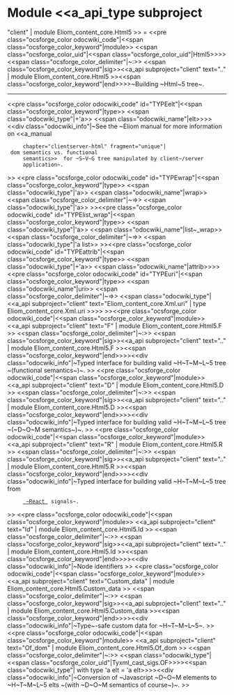 =Module <<a_api_type subproject="client" | module Eliom_content_core.Html5 >> =
<<pre class="ocsforge_color odocwiki_code"|<<span class="ocsforge_color_keyword"|module>> <<span class="ocsforge_color_uid"|<<span class="ocsforge_color_uid"|Html5>>>> <<span class="ocsforge_color_delimiter"|~:>> <<span class="ocsforge_color_keyword"|sig>><<a_api subproject="client" text=".." | module Eliom_content_core.Html5 >><<span class="ocsforge_color_keyword"|end>>>>~Building ~Html~5 tree~.

----
<<pre class="ocsforge_color odocwiki_code" id="TYPEelt"|<<span class="ocsforge_color_keyword"|type>> <<span class="odocwiki_type"|+'a>> <<span class="odocwiki_name"|elt>>>><<div class="odocwiki_info"|~See the ~Eliom manual for more information on <<a_manual
      chapter="clientserver-html" fragment="unique"| dom semantics vs. functional
      semantics>>  for ~S~V~G tree manipulated by client~/server
      application~.
>>
<<pre class="ocsforge_color odocwiki_code" id="TYPEwrap"|<<span class="ocsforge_color_keyword"|type>> <<span class="odocwiki_type"|'a>> <<span class="odocwiki_name"|wrap>> <<span class="ocsforge_color_delimiter"|~=>> <<span class="odocwiki_type"|'a>> >><<pre class="ocsforge_color odocwiki_code" id="TYPElist_wrap"|<<span class="ocsforge_color_keyword"|type>> <<span class="odocwiki_type"|'a>> <<span class="odocwiki_name"|list~_wrap>> <<span class="ocsforge_color_delimiter"|~=>> <<span class="odocwiki_type"|'a list>> >><<pre class="ocsforge_color odocwiki_code" id="TYPEattrib"|<<span class="ocsforge_color_keyword"|type>> <<span class="odocwiki_type"|+'a>> <<span class="odocwiki_name"|attrib>>>><<pre class="ocsforge_color odocwiki_code" id="TYPEuri"|<<span class="ocsforge_color_keyword"|type>> <<span class="odocwiki_name"|uri>> <<span class="ocsforge_color_delimiter"|~=>> <<span class="odocwiki_type"|<<a_api subproject="client" text="Eliom_content_core.Xml.uri" | type Eliom_content_core.Xml.uri >>>> >><<pre class="ocsforge_color odocwiki_code"|<<span class="ocsforge_color_keyword"|module>> <<a_api subproject="client" text="F" | module Eliom_content_core.Html5.F >> <<span class="ocsforge_color_delimiter"|~:>> <<span class="ocsforge_color_keyword"|sig>><<a_api subproject="client" text=".." | module Eliom_content_core.Html5.F >><<span class="ocsforge_color_keyword"|end>>>><<div class="odocwiki_info"|~Typed interface for building valid ~H~T~M~L~5 tree ~(functional semantics~)~.
>>
<<pre class="ocsforge_color odocwiki_code"|<<span class="ocsforge_color_keyword"|module>> <<a_api subproject="client" text="D" | module Eliom_content_core.Html5.D >> <<span class="ocsforge_color_delimiter"|~:>> <<span class="ocsforge_color_keyword"|sig>><<a_api subproject="client" text=".." | module Eliom_content_core.Html5.D >><<span class="ocsforge_color_keyword"|end>>>><<div class="odocwiki_info"|~Typed interface for building valid ~H~T~M~L~5 tree ~(~D~O~M semantics~)~.
>>
<<pre class="ocsforge_color odocwiki_code"|<<span class="ocsforge_color_keyword"|module>> <<a_api subproject="client" text="R" | module Eliom_content_core.Html5.R >> <<span class="ocsforge_color_delimiter"|~:>> <<span class="ocsforge_color_keyword"|sig>><<a_api subproject="client" text=".." | module Eliom_content_core.Html5.R >><<span class="ocsforge_color_keyword"|end>>>><<div class="odocwiki_info"|~Typed interface for building valid ~H~T~M~L~5 tree from
      [[ http://erratique.ch/software/react| ~React ]] signals~.
>>
<<pre class="ocsforge_color odocwiki_code"|<<span class="ocsforge_color_keyword"|module>> <<a_api subproject="client" text="Id" | module Eliom_content_core.Html5.Id >> <<span class="ocsforge_color_delimiter"|~:>> <<span class="ocsforge_color_keyword"|sig>><<a_api subproject="client" text=".." | module Eliom_content_core.Html5.Id >><<span class="ocsforge_color_keyword"|end>>>><<div class="odocwiki_info"|~Node identifiers
>>
<<pre class="ocsforge_color odocwiki_code"|<<span class="ocsforge_color_keyword"|module>> <<a_api subproject="client" text="Custom_data" | module Eliom_content_core.Html5.Custom_data >> <<span class="ocsforge_color_delimiter"|~:>> <<span class="ocsforge_color_keyword"|sig>><<a_api subproject="client" text=".." | module Eliom_content_core.Html5.Custom_data >><<span class="ocsforge_color_keyword"|end>>>><<div class="odocwiki_info"|~Type~-safe custom data for ~H~T~M~L~5~.
>>
<<pre class="ocsforge_color odocwiki_code"|<<span class="ocsforge_color_keyword"|module>> <<a_api subproject="client" text="Of_dom" | module Eliom_content_core.Html5.Of_dom >> <<span class="ocsforge_color_delimiter"|~:>> <<span class="odocwiki_type"|<<span class="ocsforge_color_uid"|Tyxml_cast_sigs.OF>>>><<span class="odocwiki_type"| with type 'a elt = 'a elt>>>><<div class="odocwiki_info"|~Conversion of ~Javascript ~D~O~M elements to ~H~T~M~L~5 elts ~(with ~D~O~M semantics of course~)~.
>>

